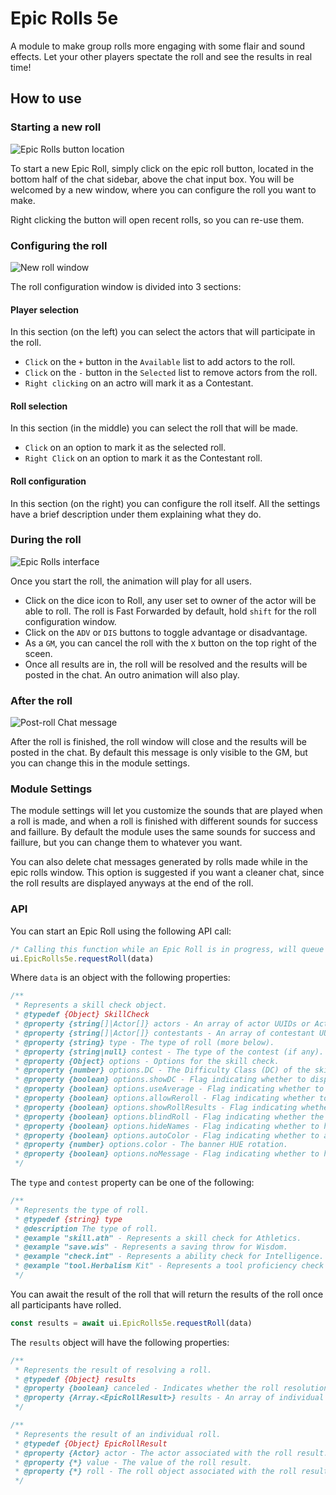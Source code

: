 
# Epic Rolls 5e
<ModuleInfo/>

A module to make group rolls more engaging with some flair and sound effects. Let your other players spectate the roll and see the results in real time!

## How to use

### Starting a new roll
<Image src="/images/epic-rolls-5e/epicrollsbutton.png" alt="Epic Rolls button location" className={styles.wikiImageSmall}/>

To start a new Epic Roll, simply click on the epic roll button, located in the bottom half of the chat sidebar, above the chat input box.
You will be welcomed by a new window, where you can configure the roll you want to make.

Right clicking the button will open recent rolls, so you can re-use them.

### Configuring the roll
<Image src="/images/epic-rolls-5e/epicrollsmain.png" alt="New roll window" className={styles.wikiImage}/>

The roll configuration window is divided into 3 sections:

#### Player selection

In this section (on the left) you can select the actors that will participate in the roll.
- `Click` on the `+` button in the `Available` list to add actors to the roll.
- `Click` on the `-` button in the `Selected` list to remove actors from the roll.
- `Right clicking` on an actro will mark it as a Contestant.

#### Roll selection
In this section (in the middle) you can select the roll that will be made.
- `Click` on an option to mark it as the selected roll.
- `Right Click` on an option to mark it as the Contestant roll.

#### Roll configuration

In this section (on the right) you can configure the roll itself. All the settings have a brief description under them explaining what they do.

### During the roll
<Image src="/images/epic-rolls-5e/epicrollspromt.png" alt="Epic Rolls interface" className={styles.wikiImage}/>

Once you start the roll, the animation will play for all users.
- Click on the dice icon to Roll, any user set to owner of the actor will be able to roll. The roll is Fast Forwarded by default, hold `shift` for the roll configuration window.
- Click on the `ADV` or `DIS` buttons to toggle advantage or disadvantage.
- As a `GM`, you can cancel the roll with the `X` button on the top right of the sceen.
- Once all results are in, the roll will be resolved and the results will be posted in the chat. An outro animation will also play.




### After the roll
<Image src="/images/epic-rolls-5e/epicrollschat.png" alt="Post-roll Chat message" className={styles.wikiImage}/>

After the roll is finished, the roll window will close and the results will be posted in the chat.
By default this message is only visible to the GM, but you can change this in the module settings.

### Module Settings

The module settings will let you customize the sounds that are played when a roll is made, and when a roll is finished with different sounds for success and faillure.
By default the module uses the same sounds for success and faillure, but you can change them to whatever you want.

You can also delete chat messages generated by rolls made while in the epic rolls window. This option is suggested if you want a cleaner chat, since the roll results are displayed anyways at the end of the roll.

### API
You can start an Epic Roll using the following API call:
```js
/* Calling this function while an Epic Roll is in progress, will queue the request */
ui.EpicRolls5e.requestRoll(data)
```
Where `data` is an object with the following properties:
```js
/**
 * Represents a skill check object.
 * @typedef {Object} SkillCheck
 * @property {string[]|Actor[]} actors - An array of actor UUIDs or Actors participating in the roll.
 * @property {string[]|Actor[]} contestants - An array of contestant UUIDs or Actors participating in the roll.
 * @property {string} type - The type of roll (more below).
 * @property {string|null} contest - The type of the contest (if any).
 * @property {Object} options - Options for the skill check.
 * @property {number} options.DC - The Difficulty Class (DC) of the skill check.
 * @property {boolean} options.showDC - Flag indicating whether to display the DC.
 * @property {boolean} options.useAverage - Flag indicating whether to use average values.
 * @property {boolean} options.allowReroll - Flag indicating whether to allow rerolls.
 * @property {boolean} options.showRollResults - Flag indicating whether to show the outro animation.
 * @property {boolean} options.blindRoll - Flag indicating whether the roll is blind.
 * @property {boolean} options.hideNames - Flag indicating whether to hide non-owned participant names.
 * @property {boolean} options.autoColor - Flag indicating whether to automatically assign the banner color.
 * @property {number} options.color - The banner HUE rotation.
 * @property {boolean} options.noMessage - Flag indicating whether to hide the chat message.
 */
```
The `type` and `contest` property can be one of the following:
```js
/**
 * Represents the type of roll.
 * @typedef {string} type
 * @description The type of roll.
 * @example "skill.ath" - Represents a skill check for Athletics.
 * @example "save.wis" - Represents a saving throw for Wisdom.
 * @example "check.int" - Represents a ability check for Intelligence.
 * @example "tool.Herbalism Kit" - Represents a tool proficiency check for Herbalism Kit.
 */
```
You can await the result of the roll that will return the results of the roll once all participants have rolled.
```js
const results = await ui.EpicRolls5e.requestRoll(data)
```
The `results` object will have the following properties:
```js
/**
 * Represents the result of resolving a roll.
 * @typedef {Object} results
 * @property {boolean} canceled - Indicates whether the roll resolution was canceled.
 * @property {Array.<EpicRollResult>} results - An array of individual results for each actor involved in the roll resolution.
 */

/**
 * Represents the result of an individual roll.
 * @typedef {Object} EpicRollResult
 * @property {Actor} actor - The actor associated with the roll result.
 * @property {*} value - The value of the roll result.
 * @property {*} roll - The roll object associated with the roll result.
 */
```